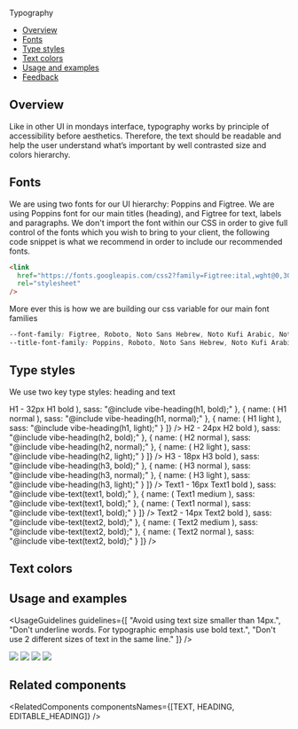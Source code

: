 
<Meta title="Foundations/Typography" />

<ComponentName withFoundationBackground>Typography</ComponentName>

- [Overview](#overview)
- [Fonts](#fonts)
- [Type styles](#type-styles)
- [Text colors](#text-colors)
- [Usage and examples](#usage-and-examples)
- [Feedback](#feedback)

## Overview

Like in other UI in mondays interface, typography works by principle of accessibility before aesthetics.
Therefore, the text should be readable and help the user understand what’s important by well contrasted size and colors hierarchy.

## Fonts

We are using two fonts for our UI hierarchy: Poppins and Figtree.
We are using Poppins font for our main titles (heading), and Figtree for text, labels and paragraphs.
We don't import the font within our CSS in order to give full control of the fonts which you wish to bring to your client, the following code snippet is what we recommend in order to include our recommended fonts.

```html
<link
  href="https://fonts.googleapis.com/css2?family=Figtree:ital,wght@0,300;0,400;0,500;0,600;0,700;0,800;0,900;1,300;1,400;1,500;1,600;1,700;1,800;1,900&family=Poppins:ital,wght@0,100;0,200;0,300;0,400;0,500;0,600;0,700;0,800;0,900;1,100;1,200;1,300;1,400;1,500;1,600;1,700;1,800;1,900&display=swap"
  rel="stylesheet"
/>
```

More ever this is how we are building our css variable for our main font families

```css
--font-family: Figtree, Roboto, Noto Sans Hebrew, Noto Kufi Arabic, Noto Sans JP, sans-serif;
--title-font-family: Poppins, Roboto, Noto Sans Hebrew, Noto Kufi Arabic, Noto Sans JP, sans-serif;
```

<TipHowToUseFonts />

## Type styles

We use two key type styles: heading and text

<Frame>
  <Text type={Text.types.TEXT1} weight={Text.weights.BOLD}>
    H1 - 32px
  </Text>
  <ExamplesTable
    data={[
      {
        name: (
          <Heading type={Heading.types.H1} weight={Heading.weights.BOLD}>
            H1 bold
          </Heading>
        ),
        sass: "@include vibe-heading(h1, bold);"
      },
      {
        name: (
          <Heading type={Heading.types.H1} weight={Heading.weights.NORMAL}>
            H1 normal
          </Heading>
        ),
        sass: "@include vibe-heading(h1, normal);"
      },
      {
        name: (
          <Heading type={Heading.types.H1} weight={Heading.weights.LIGHT}>
            H1 light
          </Heading>
        ),
        sass: "@include vibe-heading(h1, light);"
      }
    ]}
  />
  <Text type={Text.types.TEXT1} weight={Text.weights.BOLD}>
    H2 - 24px
  </Text>
  <ExamplesTable
    data={[
      {
        name: (
          <Heading type={Heading.types.H2} weight={Heading.weights.BOLD}>
            H2 bold
          </Heading>
        ),
        sass: "@include vibe-heading(h2, bold);"
      },
      {
        name: (
          <Heading type={Heading.types.H2} weight={Heading.weights.NORMAL}>
            H2 normal
          </Heading>
        ),
        sass: "@include vibe-heading(h2, normal);"
      },
      {
        name: (
          <Heading type={Heading.types.H2} weight={Heading.weights.LIGHT}>
            H2 light
          </Heading>
        ),
        sass: "@include vibe-heading(h2, light);"
      }
    ]}
  />
  <Text type={Text.types.TEXT1} weight={Text.weights.BOLD}>
    H3 - 18px
  </Text>
  <ExamplesTable
    data={[
      {
        name: (
          <Heading type={Heading.types.H3} weight={Heading.weights.BOLD}>
            H3 bold
          </Heading>
        ),
        sass: "@include vibe-heading(h3, bold);"
      },
      {
        name: (
          <Heading type={Heading.types.H3} weight={Heading.weights.NORMAL}>
            H3 normal
          </Heading>
        ),
        sass: "@include vibe-heading(h3, normal);"
      },
      {
        name: (
          <Heading type={Heading.types.H3} weight={Heading.weights.LIGHT}>
            H3 light
          </Heading>
        ),
        sass: "@include vibe-heading(h3, light);"
      }
    ]}
  />
  <Text type={Text.types.TEXT1} weight={Text.weights.BOLD}>
    Text1 - 16px
  </Text>
  <ExamplesTable
    data={[
      {
        name: (
          <Text type={Text.types.TEXT1} weight={Text.weights.BOLD}>
            Text1 bold
          </Text>
        ),
        sass: "@include vibe-text(text1, bold);"
      },
      {
        name: (
          <Text type={Text.types.TEXT1} weight={Text.weights.MEDIUM}>
            Text1 medium
          </Text>
        ),
        sass: "@include vibe-text(text1, bold);"
      },
      {
        name: (
          <Text type={Text.types.TEXT1} weight={Text.weights.NORMAL}>
            Text1 normal
          </Text>
        ),
        sass: "@include vibe-text(text1, bold);"
      }
    ]}
  />
  <Text type={Text.types.TEXT1} weight={Text.weights.BOLD}>
    Text2 - 14px
  </Text>
  <ExamplesTable
    data={[
      {
        name: (
          <Text type={Text.types.TEXT2} weight={Text.weights.BOLD}>
            Text2 bold
          </Text>
        ),
        sass: "@include vibe-text(text2, bold);"
      },
      {
        name: (
          <Text type={Text.types.TEXT2} weight={Text.weights.MEDIUM}>
            Text2 medium
          </Text>
        ),
        sass: "@include vibe-text(text2, bold);"
      },
      {
        name: (
          <Text type={Text.types.TEXT2} weight={Text.weights.NORMAL}>
            Text2 normal
          </Text>
        ),
        sass: "@include vibe-text(text2, bold);"
      }
    ]}
  />
</Frame>

## Text colors

<TextColors />

## Usage and examples

<UsageGuidelines
  guidelines={[
    "Avoid using text size smaller than 14px.",
    "Don't underline words. For typographic emphasis use bold text.",
    "Don't use 2 different sizes of text in the same line."
  ]}
/>

<Frame className={styles.usageImageFrame}>
  <img src={typographyExample1} />
</Frame>

<Frame className={styles.usageImageFrame}>
  <img src={typographyExample2} className={styles.small} />
</Frame>

<Frame className={styles.usageImageFrame}>
  <img src={typographyExample3} />
</Frame>

<Frame className={styles.usageImageFrame}>
  <img src={typographyExample4} />
</Frame>

## Related components

<RelatedComponents componentsNames={[TEXT, HEADING, EDITABLE_HEADING]} />
